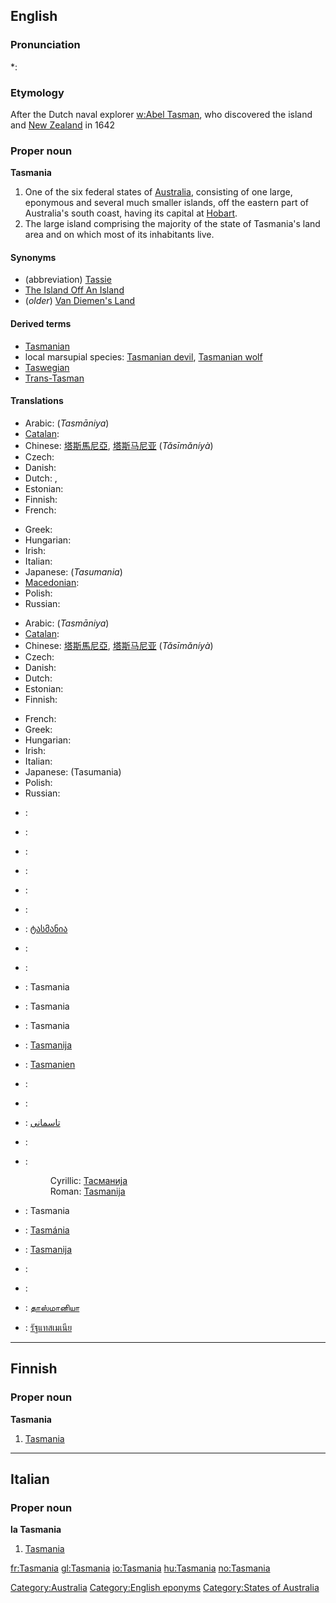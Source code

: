 ==English==
{{wikipedia|Tasmania}}

===Pronunciation===
*: {{rhymes|eɪniə}}

===Etymology===
After the Dutch naval explorer [[w:Abel Tasman]], who discovered the island and [[New Zealand]] in 1642

===Proper noun===
'''Tasmania'''

# One of the six federal states of [[Australia]], consisting of one large, eponymous and several much smaller islands, off the eastern part of Australia's south coast, having its capital at [[Hobart]].
# The large island comprising the majority of the state of Tasmania's land area and on which most of its inhabitants live.

====Synonyms====
* (abbreviation) [[Tassie]] {{italbrac|colloquial}}
* [[The Island Off An Island]] {{italbrac|colloquial}}
* (''older'') [[Van Diemen's Land]]

====Derived terms====
* [[Tasmanian]]
* local marsupial species: [[Tasmanian devil]], [[Tasmanian wolf]]
* [[Taswegian]] {{italbrac|colloquial}}
* [[Trans-Tasman]] {{italbrac|colloquial}}

====Translations====
{{trans-top|Australian state}}
* Arabic: {{Arab|[[تاسمانيا]]}} (''Tasmāniya'')
* [[Catalan]]: {{t|ca|Tasmània|f}}
* Chinese: [[塔斯馬尼亞]], [[塔斯马尼亚]] (''Tǎsīmǎníyà'')
* Czech: {{t-|cs|Tasmánie|f}}
* Danish: {{t-|da|Tasmanien}}
* Dutch: {{t+|nl|Tasmanië}}, {{t-|nl|Tasmania}}
* Estonian: {{t-|et|Tasmaania}}
* Finnish: {{t-|fi|Tasmania}}
* French: {{t+|fr|Tasmanie}}
{{trans-mid}}
* Greek: {{t-|el|Τασμανία|f|tr=Tasmanía}}
* Hungarian: {{t+|hu|Tasmania}}
* Irish: {{t-|ga|Tasmáin|f|alt=an Tasmáin|xs=Irish}}
* Italian: {{t-|it|Tasmania}}
* Japanese: {{t-|ja|タスマニア}}(''Tasumania'')
* [[Macedonian]]: {{t-|mk|Тасманија|f|tr=Tasmánija}}
* Polish: {{t-|pl|Tasmania|f}}
* Russian: {{t-|ru|Тасмания|f|tr=''tasmánija''}}
{{trans-bottom}}

{{trans-top|island comprising majority of state}}
* Arabic: {{Arab|[[تاسمانيا]]}} (''Tasmāniya'')
* [[Catalan]]: {{t|ca|Tasmània|f}}
* Chinese: [[塔斯馬尼亞]], [[塔斯马尼亚]] (''Tǎsīmǎníyà'')
* Czech: {{t-|cs|Tasmánie|f}}
* Danish: {{t-|da|Tasmanien}}
* Dutch: {{t+|nl|Tasmanië}}
* Estonian: {{t-|et|Tasmaania}}
* Finnish: {{t-|fi|Tasmania}}
{{trans-mid}}
* French: {{t+|fr|Tasmanie}}
* Greek: {{t-|el|Τασμανία|f|tr=Tasmanía}}
* Hungarian: {{t+|hu|Tasmania}}
* Irish: {{t-|ga|Tasmáin|f|alt=an Tasmáin|xs=Irish}}
* Italian: {{t-|it|Tasmania}}
* Japanese: {{t-|ja|タスマニア}}(Tasumania)
* Polish: {{t-|pl|Tasmania|f}}
* Russian: {{t-|ru|Тасмания|f|tr=''tasmánija''}}
{{trans-bottom}}

{{checktrans-top}}
* {{ttbc|Basque}}: {{t-|eu|Tasmania|xs=Basque}}
* {{ttbc|Bosnian}}: {{t|bs|Tasmanija}}
* {{ttbc|Bulgarian}}: {{t|bg|Тасмания}}
* {{ttbc|Croatian}}: {{t|hr|Tasmanija}}
* {{ttbc|Esperanto}}: {{t|eo|Tasmanio|xs=Esperanto}}
* {{ttbc|Galician}}: {{t+|gl|Tasmania|xs=Galician}}
* {{ttbc|Georgian}}: [[ტასმანია]]
* {{ttbc|German}}: {{t|de|Tasmanien}}
* {{ttbc|Icelandic}}: {{t|is|Tasmanía}}
* {{ttbc|Ido}}: Tasmania
* {{ttbc|Indonesian}}: Tasmania
* {{ttbc|Interlingua}}: Tasmania
* {{ttbc|Lithuanian}}: [[Tasmanija]]
* {{ttbc|Luxembourgish}}: [[Tasmanien]]
{{checktrans-mid}}
* {{ttbc|Norwegian}}: {{t+|no|Tasmania}}
* {{ttbc|Norwegian Nynorsk}}: {{t-|nn|Tasmania|xs=Norwegian Nynorsk}}
* {{ttbc|Persian}}: [[تاسمانی]]
* {{ttbc|Portuguese}}: {{t|pt|Tasmânia}}
* {{ttbc|Serbian}}:
*: Cyrillic: [[Тасманија]] {{f}}
*: Roman: [[Tasmanija]] {{f}}
* {{ttbc|Sicilian}}: Tasmania
* {{ttbc|Slovak}}: [[Tasmánia]]
* {{ttbc|Slovene}}: [[Tasmanija]]
* {{ttbc|Spanish}}: {{t-|es|Tasmania}}
* {{ttbc|Swedish}}: {{t|sv|Tasmanien}}
* {{ttbc|Tamil}}: [[தாஸ்மானியா]]
* {{ttbc|Thai}}: [[รัฐแทสเมเนีย]]
{{checktrans-bottom}}

{{anagrams:en/aaaimnst}}

[[Category:Australia]]
[[Category:English eponyms]]
[[Category:States of Australia]]

----

==Finnish==

===Proper noun===
'''Tasmania'''

# [[Tasmania#English|Tasmania]]

----

==Italian==

===Proper noun===
'''la Tasmania'''

# [[Tasmania#English|Tasmania]]

[[fr:Tasmania]]
[[gl:Tasmania]]
[[io:Tasmania]]
[[hu:Tasmania]]
[[no:Tasmania]]